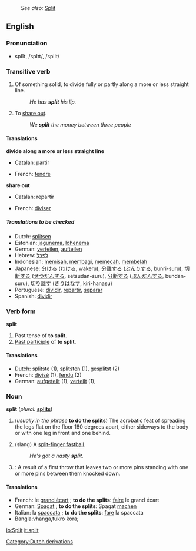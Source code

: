 :''See also:'' [[Split]]
{{wikipedia}}
==English==

===Pronunciation===
*splĭt, /splɪt/, /splIt/

===Transitive verb===
{{en-infl-irreg|split|splits|splitting|split|split}}

# Of something solid, to divide fully or partly along a more or less straight line.
#:''He has '''split''' his lip.''
# To [[share out]].
#:''We '''split''' the money between three people''

====Translations====
'''divide along a more or less straight line'''
{{top}}
*Catalan: partir
{{mid}}
*French: [[fendre]]
{{bottom}}

'''share out'''
{{top}}
*Catalan: repartir
{{mid}}
*French: [[diviser]]
{{bottom}}

=====Translations to be checked=====
<!--Remove this section once all of the translations below have been moved into the tables above.-->
{{checktrans}}

*Dutch: [[splitsen]]
*Estonian: [[jagunema]], [[lõhenema]]
*German: [[verteilen]], [[aufteilen]]
*Hebrew: [[לפצל]]
*Indonesian: [[pisah|memisah]], [[bagi|membagi]], [[pecah|memecah]], [[belah|membelah]]
*Japanese: [[分ける]] ([[わける]], wakeru), [[分離]]する ([[ぶんり]]する, bunri-suru), [[切断]]する ([[せつだん]]する, setsudan-suru), [[分断]]する ([[ぶんだん]]する, bundan-suru), [[切り離す]] ([[きりはなす]], kiri-hanasu)
*Portuguese: [[dividir]], [[repartir]], [[separar]]
*Spanish: [[dividir]]

===Verb form===
'''split'''
# Past tense of '''to split'''.
# [[Past participle]] of '''to split'''.

====Translations====
*Dutch: [[splitste]] (1), [[splitsten]] (1), [[gesplitst]] (2)
*French: [[divisé]] (1), [[fendu]] (2)
*German: [[aufgeteilt]] (1), [[verteilt]] (1),

===Noun===
'''split''' (''plural:'' '''[[splits]]''')
# (''usually in the phrase'' '''to do the splits''') The acrobatic feat of spreading the legs flat on the floor 180 degrees apart, either sideways to the body or with one leg in front and one behind.
# {{baseball}} (slang) A [[split-finger fastball]].
#: ''He's got a nasty '''split'''.''
# {{cattag|bowling}}: A result of a first throw that leaves two or more pins standing with one or more pins between them knocked down.

====Translations====
*French: le [[grand écart]] {{m}}; '''to do the splits''': [[faire]] le grand écart
*German: [[Spagat]] {{n}}; '''to do the splits''': Spagat [[machen]]
*Italian: la [[spaccata]] {{f}}; '''to do the splits''': [[fare]] la spaccata
*Bangla:vhanga,tukro kora;

[[Category:Dutch derivations]]

[[io:Split]]
[[it:split]]
